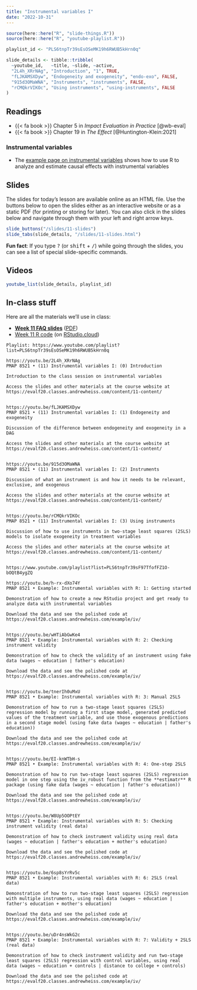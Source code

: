 ```yaml
---
title: "Instrumental variables I"
date: "2022-10-31"
---
```


```r
source(here::here("R", "slide-things.R"))
source(here::here("R", "youtube-playlist.R"))

playlist_id <- "PLS6tnpTr39sEsOSeMK19h6RWUB5kHrn0q"

slide_details <- tibble::tribble(
  ~youtube_id,   ~title, ~slide, ~active,
  "2L4h_XRrNAg", "Introduction", "1", TRUE,
  "fLJKAMSXDyw", "Endogeneity and exogeneity", "endo-exo", FALSE,
  "915d3OMaWNA", "Instruments", "instruments", FALSE,
  "rCMQkrVIKOc", "Using instruments", "using-instruments", FALSE
)
```

## Readings

- {{< fa book >}} Chapter 5 in *Impact Evaluation in Practice* [@wb-eval]
- {{< fa book >}} Chapter 19 in *The Effect* [@Huntington-Klein:2021]

### Instrumental variables

- The [example page on instrumental variables](/example/iv.qmd) shows how to use R to analyze and estimate causal effects with instrumental variables


## Slides

The slides for today's lesson are available online as an HTML file. Use the buttons below to open the slides either as an interactive website or as a static PDF (for printing or storing for later). You can also click in the slides below and navigate through them with your left and right arrow keys.

```r
slide_buttons("/slides/11-slides")
slide_tabs(slide_details, "/slides/11-slides.html")
```

:::{.callout-tip}
**Fun fact**: If you type <kbd>?</kbd> (or <kbd>shift</kbd> + <kbd>/</kbd>) while going through the slides, you can see a list of special slide-specific commands.
:::


## Videos

```r
youtube_list(slide_details, playlist_id)
```


## In-class stuff

Here are all the materials we'll use in class:

- [**Week 11 FAQ slides**](/slides/11-class.html) ([PDF](/slides/11-class.pdf))
- [Week 11 R code](/projects/week-11.zip) (on [RStudio.cloud](https://rstudio.cloud/spaces/269500/content/4853201))


```verbatim
Playlist: https://www.youtube.com/playlist?list=PLS6tnpTr39sEsOSeMK19h6RWUB5kHrn0q

https://youtu.be/2L4h_XRrNAg
PMAP 8521 • (11) Instrumental variables I: (0) Introduction

Introduction to the class session on instrumental variables

Access the slides and other materials at the course website at https://evalf20.classes.andrewheiss.com/content/11-content/


https://youtu.be/fLJKAMSXDyw
PMAP 8521 • (11) Instrumental variables I: (1) Endogeneity and exogeneity

Discussion of the difference between endogeneity and exogeneity in a DAG

Access the slides and other materials at the course website at https://evalf20.classes.andrewheiss.com/content/11-content/

  
https://youtu.be/915d3OMaWNA
PMAP 8521 • (11) Instrumental variables I: (2) Instruments

Discussion of what an instrument is and how it needs to be relevant, exclusive, and exogenous

Access the slides and other materials at the course website at https://evalf20.classes.andrewheiss.com/content/11-content/
  
  
https://youtu.be/rCMQkrVIKOc
PMAP 8521 • (11) Instrumental variables I: (3) Using instruments

Discussion of how to use instruments in two-stage least squares (2SLS) models to isolate exogeneity in treatment variables

Access the slides and other materials at the course website at https://evalf20.classes.andrewheiss.com/content/11-content/
  
  
https://www.youtube.com/playlist?list=PLS6tnpTr39sF97TfofFZ1O-bOQtB4ygZQ

https://youtu.be/h-rx-dXo74Y
PMAP 8521 • Example: Instrumental variables with R: 1: Getting started

Demonstration of how to create a new RStudio project and get ready to analyze data with instrumental variables

Download the data and see the polished code at https://evalf20.classes.andrewheiss.com/example/iv/


https://youtu.be/wHTiAbGwKe4
PMAP 8521 • Example: Instrumental variables with R: 2: Checking instrument validity

Demonstration of how to check the validity of an instrument using fake data (wages ~ education | father's education)

Download the data and see the polished code at https://evalf20.classes.andrewheiss.com/example/iv/


https://youtu.be/tnerIh0uMxU
PMAP 8521 • Example: Instrumental variables with R: 3: Manual 2SLS

Demonstration of how to run a two-stage least squares (2SLS) regression model by running a first stage model, generated predicted values of the treatment variable, and use those exogenous predictions in a second stage model (using fake data (wages ~ education | father's education))

Download the data and see the polished code at https://evalf20.classes.andrewheiss.com/example/iv/


https://youtu.be/EI-knWTbH-s
PMAP 8521 • Example: Instrumental variables with R: 4: One-step 2SLS

Demonstration of how to run two-stage least squares (2SLS) regression model in one step using the iv_robust function from the **estimatr** R package (using fake data (wages ~ education | father's education))

Download the data and see the polished code at https://evalf20.classes.andrewheiss.com/example/iv/


https://youtu.be/W8Up5OOPtEY
PMAP 8521 • Example: Instrumental variables with R: 5: Checking instrument validity (real data)

Demonstration of how to check instrument validity using real data (wages ~ education | father's education + mother's education)

Download the data and see the polished code at https://evalf20.classes.andrewheiss.com/example/iv/
  

https://youtu.be/6sp8sYrRv5c
PMAP 8521 • Example: Instrumental variables with R: 6: 2SLS (real data)

Demonstration of how to run two-stage least squares (2SLS) regression with multiple instruments, using real data (wages ~ education | father's education + mother's education)

Download the data and see the polished code at https://evalf20.classes.andrewheiss.com/example/iv/


https://youtu.be/uDr4nsWkG2c
PMAP 8521 • Example: Instrumental variables with R: 7: Validity + 2SLS (real data)

Demonstration of how to check instrument validity and run two-stage least squares (2SLS) regression with control variables, using real data (wages ~ education + controls | distance to college + controls)

Download the data and see the polished code at https://evalf20.classes.andrewheiss.com/example/iv/
```

